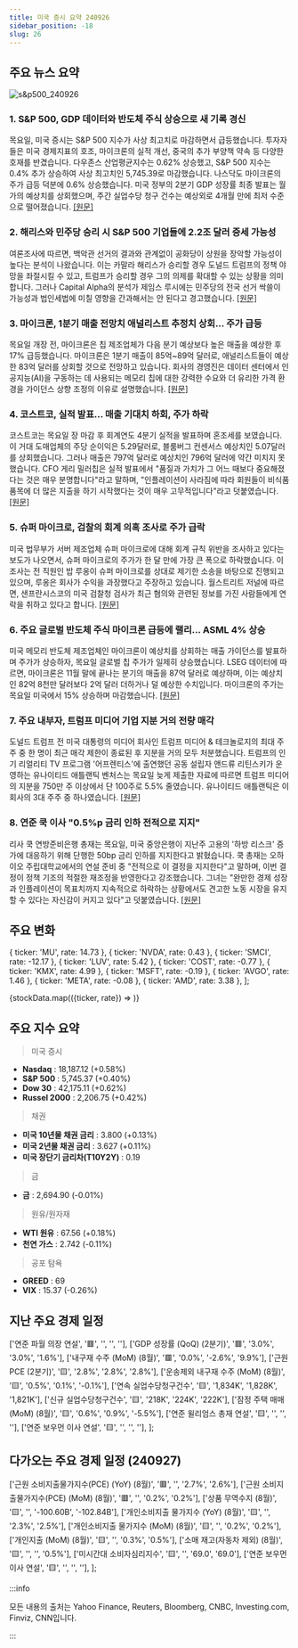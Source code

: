```yaml
---
title: 미국 증시 요약 240926
sidebar_position: -18
slug: 26
---
```


## 주요 뉴스 요약

![s&p500_240926](/map/240926.png)

### 1. **S&P 500, GDP 데이터와 반도체 주식 상승으로 새 기록 경신**

목요일, 미국 증시는 S&P 500 지수가 사상 최고치로 마감하면서 급등했습니다. 투자자들은 미국 경제지표의 호조, 마이크론의 실적 개선, 중국의 추가 부양책 약속 등 다양한 호재를 반겼습니다. 다우존스 산업평균지수는 0.62% 상승했고, S&P 500 지수는 0.4% 추가 상승하여 사상 최고치인 5,745.39로 마감했습니다. 나스닥도 마이크론의 주가 급등 덕분에 0.6% 상승했습니다. 미국 정부의 2분기 GDP 성장률 최종 발표는 월가의 예상치를 상회했으며, 주간 실업수당 청구 건수는 예상외로 4개월 만에 최저 수준으로 떨어졌습니다. [[원문]](https://finance.yahoo.com/news/live/stock-market-today-sp-500-clinches-fresh-record-amid-gdp-data-chip-stock-gains-200242008.html)

### 2. **해리스와 민주당 승리 시 S&P 500 기업들에 2.2조 달러 증세 가능성**

여론조사에 따르면, 백악관 선거의 결과와 관계없이 공화당이 상원을 장악할 가능성이 높다는 분석이 나왔습니다. 이는 카말라 해리스가 승리할 경우 도널드 트럼프의 정책 야망을 좌절시킬 수 있고, 트럼프가 승리할 경우 그의 의제를 확대할 수 있는 상황을 의미합니다. 그러나 Capital Alpha의 분석가 제임스 루시에는 민주당의 전국 선거 싹쓸이 가능성과 법인세법에 미칠 영향을 간과해서는 안 된다고 경고했습니다. [[원문]](https://www.marketwatch.com/story/harris-dem-sweep-could-mean-a-2-2-trillion-tax-hike-for-s-p-500-companies-44a73f38?mod=home-page)

### 3. **마이크론, 1분기 매출 전망치 애널리스트 추정치 상회... 주가 급등**

목요일 개장 전, 마이크론은 칩 제조업체가 다음 분기 예상보다 높은 매출을 예상한 후 17% 급등했습니다. 마이크론은 1분기 매출이 85억~89억 달러로, 애널리스트들이 예상한 83억 달러를 상회할 것으로 전망하고 있습니다. 회사의 경영진은 데이터 센터에서 인공지능(AI)을 구동하는 데 사용되는 메모리 칩에 대한 강력한 수요와 더 유리한 가격 환경을 가이던스 상향 조정의 이유로 설명했습니다. [[원문]](https://finance.yahoo.com/news/micron-stock-soars-as-q1-revenue-forecast-tops-analyst-estimates-123207244.html)

### 4. **코스트코, 실적 발표... 매출 기대치 하회, 주가 하락**

코스트코는 목요일 장 마감 후 회계연도 4분기 실적을 발표하며 혼조세를 보였습니다. 이 거대 도매업체의 주당 순이익은 5.29달러로, 블룸버그 컨센서스 예상치인 5.07달러를 상회했습니다. 그러나 매출은 797억 달러로 예상치인 796억 달러에 약간 미치지 못했습니다. CFO 게리 밀러칩은 실적 발표에서 "품질과 가치가 그 어느 때보다 중요해졌다는 것은 매우 분명합니다"라고 말하며, "인플레이션이 사라짐에 따라 회원들이 비식품 품목에 더 많은 지출을 하기 시작했다는 것이 매우 고무적입니다"라고 덧붙였습니다. [[원문]](https://finance.yahoo.com/news/costco-earnings-revenue-misses-stock-slips-130009969.html)

### 5. **슈퍼 마이크로, 검찰의 회계 의혹 조사로 주가 급락**

미국 법무부가 서버 제조업체 슈퍼 마이크로에 대해 회계 규칙 위반을 조사하고 있다는 보도가 나오면서, 슈퍼 마이크로의 주가가 한 달 만에 가장 큰 폭으로 하락했습니다. 이 조사는 전 직원인 밥 루옹이 슈퍼 마이크로를 상대로 제기한 소송을 바탕으로 진행되고 있으며, 루옹은 회사가 수익을 과장했다고 주장하고 있습니다. 월스트리트 저널에 따르면, 샌프란시스코의 미국 검찰청 검사가 최근 혐의와 관련된 정보를 가진 사람들에게 연락을 취하고 있다고 합니다. [[원문]](https://www.bloomberg.com/news/articles/2024-09-26/super-micro-probed-by-us-following-hindenburg-report-wsj-says)

### 6. **주요 글로벌 반도체 주식 마이크론 급등에 랠리... ASML 4% 상승**

미국 메모리 반도체 제조업체인 마이크론이 예상치를 상회하는 매출 가이던스를 발표하며 주가가 상승하자, 목요일 글로벌 칩 주가가 일제히 상승했습니다. LSEG 데이터에 따르면, 마이크론은 11월 말에 끝나는 분기의 매출을 87억 달러로 예상하며, 이는 예상치인 82억 8천만 달러보다 2억 달러 더하거나 덜 예상한 수치입니다. 마이크론의 주가는 목요일 미국에서 15% 상승하며 마감했습니다. [[원문]](https://www.cnbc.com/2024/09/26/major-global-chip-stocks-rally-on-strong-micron-forecast.html)

### 7. **주요 내부자, 트럼프 미디어 기업 지분 거의 전량 매각**

도널드 트럼프 전 미국 대통령의 미디어 회사인 트럼프 미디어 & 테크놀로지의 최대 주주 중 한 명이 최근 매각 제한이 종료된 후 지분을 거의 모두 처분했습니다. 트럼프의 인기 리얼리티 TV 프로그램 '어프렌티스'에 출연했던 공동 설립자 앤드류 리틴스키가 운영하는 유나이티드 애틀랜틱 벤처스는 목요일 늦게 제출한 자료에 따르면 트럼프 미디어의 지분을 750만 주 이상에서 단 100주로 5.5% 줄였습니다. 유나이티드 애틀랜틱은 이 회사의 3대 주주 중 하나였습니다. [[원문]](https://finance.yahoo.com/news/insider-reduces-major-stake-trumps-204419777.html)

### 8. **연준 쿡 이사 "0.5%p 금리 인하 전적으로 지지"**

리사 쿡 연방준비은행 총재는 목요일, 미국 중앙은행이 지난주 고용의 '하방 리스크' 증가에 대응하기 위해 단행한 50bp 금리 인하를 지지한다고 밝혔습니다. 쿡 총재는 오하이오 주립대학교에서의 연설 준비 중 "전적으로 이 결정을 지지한다"고 말하며, 이번 결정이 정책 기조의 적절한 재조정을 반영한다고 강조했습니다. 그녀는 "완만한 경제 성장과 인플레이션이 목표치까지 지속적으로 하락하는 상황에서도 견고한 노동 시장을 유지할 수 있다는 자신감이 커지고 있다"고 덧붙였습니다. [[원문]](https://www.reuters.com/markets/us/feds-cook-says-she-wholeheartedly-supported-half-point-rate-cut-2024-09-26/)

## 주요 변화

  { ticker: 'MU', rate: 14.73 },
  { ticker: 'NVDA', rate: 0.43 },
  { ticker: 'SMCI', rate: -12.17 },
  { ticker: 'LUV', rate: 5.42 },
  { ticker: 'COST', rate: -0.77 },
  { ticker: 'KMX', rate: 4.99 },
  { ticker: 'MSFT', rate: -0.19 },
  { ticker: 'AVGO', rate: 1.46 },
  { ticker: 'META', rate: -0.08 },
  { ticker: 'AMD', rate: 3.38 },
];

{stockData.map(({ticker, rate}) => <StockCardMini key={ticker} ticker={ticker} rate={rate}></StockCardMini>)}

## 주요 지수 요약

> 미국 증시

- **Nasdaq** : 18,187.12 (+0.58%)
- **S&P 500** : 5,745.37 (+0.40%)
- **Dow 30** : 42,175.11 (+0.62%)
- **Russel 2000** : 2,206.75 (+0.42%)

> 채권

- **미국 10년물 채권 금리** : 3.800 (+0.13%)
- **미국 2년물 채권 금리** : 3.627 (+0.11%)
- **미국 장단기 금리차(T10Y2Y)** : 0.19

> 금

- **금** : 2,694.90 (-0.01%)

> 원유/원자재

- **WTI 원유** : 67.56 (+0.18%)
- **천연 가스** : 2.742 (-0.11%)

> 공포 탐욕

- **GREED** : 69
- **VIX** : 15.37 (-0.26%)

## 지난 주요 경제 일정

  ['연준 파월 의장 연설', '🟥', '', '', ''],
  ['GDP 성장률 (QoQ) (2분기)', '🟥', '3.0%', '3.0%', '1.6%'],
  ['내구재 수주 (MoM) (8월)', '🟥', '0.0%', '-2.6%', '9.9%'],
  ['근원 PCE (2분기)', '🟨', '2.8%', '2.8%', '2.8%'],
  ['운송제외 내구재 수주 (MoM) (8월)', '🟨', '0.5%', '0.1%', '-0.1%'],
  ['연속 실업수당청구건수', '🟨', '1,834K', '1,828K', '1,821K'],
  ['신규 실업수당청구건수', '🟨', '218K', '224K', '222K'],
  ['잠정 주택 매매 (MoM) (8월)', '🟨', '0.6%', '0.9%', '-5.5%'],
  ['연준 윌리엄스 총재 연설', '🟨', '', '', ''],
  ['연준 보우먼 이사 연설', '🟨', '', '', ''],
];

<EconomicCalendar data={eventsData} />

## 다가오는 주요 경제 일정 (240927)

  ['근원 소비지출물가지수(PCE) (YoY) (8월)', '🟥', '', '2.7%', '2.6%'],
  ['근원 소비지출물가지수(PCE) (MoM) (8월)', '🟥', '', '0.2%', '0.2%'],
  ['상품 무역수지 (8월)', '🟨', '', '-100.60B', '-102.84B'],
  ['개인소비지출 물가지수 (YoY) (8월)', '🟨', '', '2.3%', '2.5%'],
  ['개인소비지출 물가지수 (MoM) (8월)', '🟨', '', '0.2%', '0.2%'],
  ['개인지출 (MoM) (8월)', '🟨', '', '0.3%', '0.5%'],
  ['소매 재고(자동차 제외) (8월)', '🟨', '', '', '0.5%'],
  ['미시간대 소비자심리지수', '🟨', '', '69.0', '69.0'],
  ['연준 보우먼 이사 연설', '🟨', '', '', ''],
];

<EconomicCalendar data={nextEventsData} />

:::info

모든 내용의 출처는 Yahoo Finance, Reuters, Bloomberg, CNBC, Investing.com, Finviz, CNN입니다.

:::
